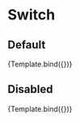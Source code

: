 

<Meta 
	title='Components/Switch' 
	component={Switch} 
/>


<!-- 👇 Docs -->

# Switch

## Default 

<Canvas>
	<Story 
		name='Default'
		args={{
			toggled: true
		}}
	>
		{Template.bind({})}
	</Story>
</Canvas>


## Disabled 

<Canvas>
	<Story 
		name='Disabled'
		args={{
			disabled: true
		}}
	>
		{Template.bind({})}
	</Story>
</Canvas>